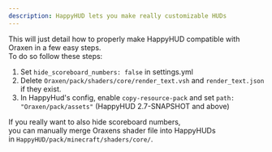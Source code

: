 ```yaml
---
description: HappyHUD lets you make really customizable HUDs
---
```


This will just detail how to properly make HappyHUD compatible with Oraxen in a few easy steps.\
To do so follow these steps:

1. Set `hide_scoreboard_numbers: false` in settings.yml
2. Delete `Oraxen/pack/shaders/core/render_text.vsh` and `render_text.json` if they exist.
3. In HappyHud's config, enable `copy-resource-pack` and set `path: "Oraxen/pack/assets"` (HappyHUD 2.7-SNAPSHOT and
   above)


If you really want to also hide scoreboard numbers,\
you can manually merge Oraxens shader file into HappyHUDs\
in `HappyHUD/pack/minecraft/shaders/core/`.

